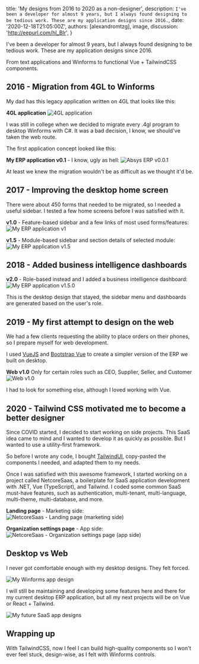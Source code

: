 
  title: 'My designs from 2016 to 2020 as a non-designer',
  description: `I've been a developer for almost 9 years, but I always found designing to be tedious work. These are my application designs since 2016.`,
  date: '2020-12-18T21:05:00Z',
  authors: [alexandromtzg],
  image,
  discussion: 'http://eepurl.com/hl_BIr',
}

I've been a developer for almost 9 years, but I always found designing to be tedious work. These are my application designs since 2016.

From text applications and Winforms to functional Vue + TailwindCSS components.

<!--more-->

## 2016 - Migration from 4GL to Winforms

My dad has this legacy application written on 4GL that looks like this:

**4GL application**
<img src={img4gl} alt="4GL application" className="mt-0 border-3 border-gray-900 rounded-md w-full shadow-md" />

I was still in college when we decided to migrate every .4gl program to desktop Winforms with C#. It was a bad decision, I know, we should've taken the web route. 

The first application concept looked like this:

**My ERP application v0.1** - I know, ugly as hell:
<img src={img1} alt="Absys ERP v0.0.1" className="mt-0 border-3 border-gray-900 rounded-md w-full shadow-md" />

At least we knew the migration wouldn't be as difficult as we thought it'd be.

## 2017 - Improving the desktop home screen

There were about 450 forms that needed to be migrated, so I needed a useful sidebar.
I tested a few home screens before I was satisfied with it.

**v1.0** - Feature-based sidebar and a few links of most used forms/features:
<img src={img2} alt="My ERP application v1" className="mt-0 border-3 border-gray-900 rounded-md w-full shadow-md" />

**v1.5** - Module-based sidebar and section details of selected module:
<img src={img3} alt="My ERP application v1.5" className="mt-0 border-3 border-gray-900 rounded-md w-full shadow-md" />

## 2018 - Added business intelligence dashboards

**v2.0** - Role-based instead and I added a business intelligence dashboard:
<img src={img4} alt="My ERP application v1.5.0" className="mt-0 border-3 border-gray-900 rounded-md w-full shadow-md" />

This is the desktop design that stayed, the sidebar menu and dashboards are generated based on the user's role.

## 2019 - My first attempt to design on the web

We had a few clients requesting the ability to place orders on their phones, so I prepare myself for web development.

I used <a href="https://vuejs.org" target="_blank">VueJS</a> and <a href="https://bootstrap-vue.org" target="_blank">Bootstrap Vue</a> to create a simpler version of the ERP we built on desktop.

**Web v1.0** Only for certain roles such as CEO, Supplier, Seller, and Customer
<img src={imgWeb} alt="Web v1.0" className="mt-0 border-3 border-gray-900 rounded-md w-full shadow-md" />

I had to look for something else, although I loved working with Vue.

## 2020 - Tailwind CSS motivated me to become a better designer

Since COVID started, I decided to start working on side projects. This SaaS idea came to mind and I wanted to develop it as quickly as possible. But I wanted to use a utility-first framework. 

So before I wrote any code, I bought [TailwindUI](https://tailwindui.com), copy-pasted the components I needed, and adapted them to my needs.

Once I was satisfied with this awesome framework, I started working on a project called NetcoreSaas, a boilerplate for SaaS application development with .NET, Vue (TypeScript), and Tailwind. I coded some common SaaS must-have features, such as authentication, multi-tenant, multi-language, multi-theme, multi-database, and more.

**Landing page** - Marketing side:
<img src={img6} alt="NetcoreSaas - Landing page (marketing side)" className="mt-0 border-3 border-gray-900 rounded-md w-full shadow-md" />

**Organization settings page** - App side:
<img src={img7} alt="NetcoreSaas - Organization settings page (app side)" className="-mt-4 border-3 border-gray-900 rounded-md w-full shadow-md" />

## Desktop vs Web

I never got comfortable enough with my desktop designs. They felt forced.

<img src={img9} alt="My Winforms app design" className="mt-0 border-3 border-gray-900 rounded-md w-full shadow-md" />

I will still be maintaining and developing some features here and there for my current desktop ERP application, but all my next projects will be on Vue or React + Tailwind.

<img src={img8} alt="My future SaaS app designs" className="mt-0 border-3 border-gray-900 rounded-md w-full shadow-md" />

## Wrapping up

With TailwindCSS, now I feel I can build high-quality components so I won't ever feel stuck, design-wise, as I felt with Winforms controls.
